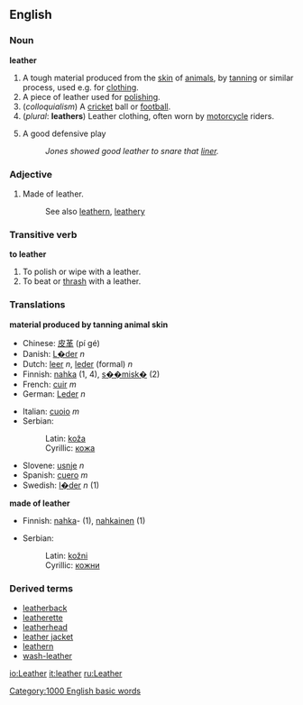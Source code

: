 ==English==
===Noun===
{{wikipedia}}
'''leather'''

#A tough material produced from the [[skin]] of [[animal]]s, by [[tanning]] or similar process, used e.g. for [[clothing]].
#A piece of leather used for [[polishing]].
#(''colloquialism'') A [[cricket]] ball or [[football]].
#(''plural'': '''leathers''') Leather clothing, often worn by [[motorcycle]] riders.
#{{baseball}} A good defensive play
#: ''Jones showed good leather to snare that [[liner]].''

===Adjective===
#Made of leather.
#:See also [[leathern]], [[leathery]]

===Transitive verb===
'''to leather'''
#To polish or wipe with a leather.
#To beat or [[thrash]] with a leather.

===Translations===
'''material produced by tanning animal skin'''
{{top}}
*Chinese: [[皮革]] (pí gé)
*Danish: [[L�der]] ''n''
*Dutch: [[leer]] ''n'', [[leder]] (formal) ''n''
*Finnish: [[nahka]] (1, 4), [[s��misk�]] (2)
*French: [[cuir]] ''m''
*German: [[Leder]] ''n''
{{mid}}
*Italian: [[cuoio]] ''m''
*Serbian:
*:Latin: [[koža]]
*:Cyrillic: [[кожа]]
*Slovene: [[usnje]] ''n''
*Spanish: [[cuero]] ''m''
*Swedish: [[l�der]] ''n'' (1)
{{bottom}}
'''made of leather'''
{{top}}
*Finnish: [[nahka]]- (1), [[nahkainen]] (1)
{{mid}}
*Serbian:
*:Latin: [[kožni]] {{m}}
*:Cyrillic: [[кожни]] {{m}}
{{bottom}}

===Derived terms===
*[[leatherback]]
*[[leatherette]]
*[[leatherhead]]
*[[leather jacket]]
*[[leathern]]
*[[wash-leather]]

[[Category:1000 English basic words]]

[[io:Leather]]
[[it:leather]]
[[ru:Leather]]